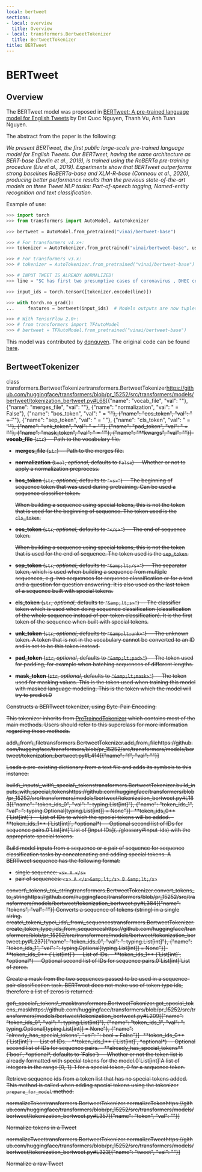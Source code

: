 ```yaml
---
local: bertweet
sections:
- local: overview
  title: Overview
- local: transformers.BertweetTokenizer
  title: BertweetTokenizer
title: BERTweet
---
```

<script>
</script>
<!--Copyright 2020 The HuggingFace Team. All rights reserved.

Licensed under the Apache License, Version 2.0 (the "License"); you may not use this file except in compliance with
the License. You may obtain a copy of the License at

http://www.apache.org/licenses/LICENSE-2.0

Unless required by applicable law or agreed to in writing, software distributed under the License is distributed on
an "AS IS" BASIS, WITHOUT WARRANTIES OR CONDITIONS OF ANY KIND, either express or implied. See the License for the
specific language governing permissions and limitations under the License.
-->

<h1 id="bertweet">BERTweet</h1>

<h2 id="overview">Overview</h2>

The BERTweet model was proposed in [BERTweet: A pre-trained language model for English Tweets](https://www.aclweb.org/anthology/2020.emnlp-demos.2.pdf) by Dat Quoc Nguyen, Thanh Vu, Anh Tuan Nguyen.

The abstract from the paper is the following:

*We present BERTweet, the first public large-scale pre-trained language model for English Tweets. Our BERTweet, having
the same architecture as BERT-base (Devlin et al., 2019), is trained using the RoBERTa pre-training procedure (Liu et
al., 2019). Experiments show that BERTweet outperforms strong baselines RoBERTa-base and XLM-R-base (Conneau et al.,
2020), producing better performance results than the previous state-of-the-art models on three Tweet NLP tasks:
Part-of-speech tagging, Named-entity recognition and text classification.*

Example of use:

```python
>>> import torch
>>> from transformers import AutoModel, AutoTokenizer

>>> bertweet = AutoModel.from_pretrained("vinai/bertweet-base")

>>> # For transformers v4.x+:
>>> tokenizer = AutoTokenizer.from_pretrained("vinai/bertweet-base", use_fast=False)

>>> # For transformers v3.x:
>>> # tokenizer = AutoTokenizer.from_pretrained("vinai/bertweet-base")

>>> # INPUT TWEET IS ALREADY NORMALIZED!
>>> line = "SC has first two presumptive cases of coronavirus , DHEC confirms HTTPURL via @USER :cry:"

>>> input_ids = torch.tensor([tokenizer.encode(line)])

>>> with torch.no_grad():
...     features = bertweet(input_ids)  # Models outputs are now tuples

>>> # With TensorFlow 2.0+:
>>> # from transformers import TFAutoModel
>>> # bertweet = TFAutoModel.from_pretrained("vinai/bertweet-base")
```

This model was contributed by [dqnguyen](https://huggingface.co/dqnguyen). The original code can be found [here](https://github.com/VinAIResearch/BERTweet).

<h2 id="transformers.BertweetTokenizer">BertweetTokenizer</h2>

<div class="docstring">

<docstring><name>class transformers.BertweetTokenizer</name><anchor>transformers.BertweetTokenizer</anchor><source>https://github.com/huggingface/transformers/blob/pr_15252/src/transformers/models/bertweet/tokenization_bertweet.py#L68</source><parameters>[{"name": "vocab_file", "val": ""}, {"name": "merges_file", "val": ""}, {"name": "normalization", "val": " = False"}, {"name": "bos_token", "val": " = '<s>'"}, {"name": "eos_token", "val": " = '</s>'"}, {"name": "sep_token", "val": " = '</s>'"}, {"name": "cls_token", "val": " = '<s>'"}, {"name": "unk_token", "val": " = '<unk>'"}, {"name": "pad_token", "val": " = '<pad>'"}, {"name": "mask_token", "val": " = '<mask>'"}, {"name": "**kwargs", "val": ""}]</parameters><paramsdesc>- **vocab_file** (`str`) --
  Path to the vocabulary file.
- **merges_file** (`str`) --
  Path to the merges file.
- **normalization** (`bool`, *optional*, defaults to `False`) --
  Whether or not to apply a normalization preprocess.
- **bos_token** (`str`, *optional*, defaults to `"<s>"`) --
  The beginning of sequence token that was used during pretraining. Can be used a sequence classifier token.

  <Tip>

  When building a sequence using special tokens, this is not the token that is used for the beginning of
  sequence. The token used is the `cls_token`.

  </Tip>

- **eos_token** (`str`, *optional*, defaults to `"</s>"`) --
  The end of sequence token.

  <Tip>

  When building a sequence using special tokens, this is not the token that is used for the end of sequence.
  The token used is the `sep_token`.

  </Tip>

- **sep_token** (`str`, *optional*, defaults to `"&amp;lt;/s>"`) --
  The separator token, which is used when building a sequence from multiple sequences, e.g. two sequences for
  sequence classification or for a text and a question for question answering. It is also used as the last
  token of a sequence built with special tokens.
- **cls_token** (`str`, *optional*, defaults to `"&amp;lt;s>"`) --
  The classifier token which is used when doing sequence classification (classification of the whole sequence
  instead of per-token classification). It is the first token of the sequence when built with special tokens.
- **unk_token** (`str`, *optional*, defaults to `"&amp;lt;unk>"`) --
  The unknown token. A token that is not in the vocabulary cannot be converted to an ID and is set to be this
  token instead.
- **pad_token** (`str`, *optional*, defaults to `"&amp;lt;pad>"`) --
  The token used for padding, for example when batching sequences of different lengths.
- **mask_token** (`str`, *optional*, defaults to `"&amp;lt;mask>"`) --
  The token used for masking values. This is the token used when training this model with masked language
  modeling. This is the token which the model will try to predict.</paramsdesc><paramgroups>0</paramgroups></docstring>

Constructs a BERTweet tokenizer, using Byte-Pair-Encoding.

This tokenizer inherits from [PreTrainedTokenizer](/docs/transformers/pr_15252/en/main_classes/tokenizer#transformers.PreTrainedTokenizer) which contains most of the main methods. Users should refer to
this superclass for more information regarding those methods.





<div class="docstring">
<docstring><name>add\_from\_file</name><anchor>transformers.BertweetTokenizer.add_from_file</anchor><source>https://github.com/huggingface/transformers/blob/pr_15252/src/transformers/models/bertweet/tokenization_bertweet.py#L414</source><parameters>[{"name": "f", "val": ""}]</parameters></docstring>

Loads a pre-existing dictionary from a text file and adds its symbols to this instance.


</div>
<div class="docstring">
<docstring><name>build\_inputs\_with\_special\_tokens</name><anchor>transformers.BertweetTokenizer.build_inputs_with_special_tokens</anchor><source>https://github.com/huggingface/transformers/blob/pr_15252/src/transformers/models/bertweet/tokenization_bertweet.py#L183</source><parameters>[{"name": "token_ids_0", "val": ": typing.List[int]"}, {"name": "token_ids_1", "val": ": typing.Optional[typing.List[int]] = None"}]</parameters><paramsdesc>- **token_ids_0** (`List[int]`) --
  List of IDs to which the special tokens will be added.
- **token_ids_1** (`List[int]`, *optional*) --
  Optional second list of IDs for sequence pairs.</paramsdesc><paramgroups>0</paramgroups><rettype>`List[int]`</rettype><retdesc>List of [input IDs](../glossary#input-ids) with the appropriate special tokens.</retdesc></docstring>

Build model inputs from a sequence or a pair of sequence for sequence classification tasks by concatenating and
adding special tokens. A BERTweet sequence has the following format:

- single sequence: `<s> X </s>`
- pair of sequences: `<s> A </s>&amp;lt;/s> B &amp;lt;/s>`








</div>
<div class="docstring">
<docstring><name>convert\_tokens\_to\_string</name><anchor>transformers.BertweetTokenizer.convert_tokens_to_string</anchor><source>https://github.com/huggingface/transformers/blob/pr_15252/src/transformers/models/bertweet/tokenization_bertweet.py#L384</source><parameters>[{"name": "tokens", "val": ""}]</parameters></docstring>
Converts a sequence of tokens (string) in a single string.

</div>
<div class="docstring">
<docstring><name>create\_token\_type\_ids\_from\_sequences</name><anchor>transformers.BertweetTokenizer.create_token_type_ids_from_sequences</anchor><source>https://github.com/huggingface/transformers/blob/pr_15252/src/transformers/models/bertweet/tokenization_bertweet.py#L237</source><parameters>[{"name": "token_ids_0", "val": ": typing.List[int]"}, {"name": "token_ids_1", "val": ": typing.Optional[typing.List[int]] = None"}]</parameters><paramsdesc>- **token_ids_0** (`List[int]`) --
  List of IDs.
- **token_ids_1** (`List[int]`, *optional*) --
  Optional second list of IDs for sequence pairs.</paramsdesc><paramgroups>0</paramgroups><rettype>`List[int]`</rettype><retdesc>List of zeros.</retdesc></docstring>

Create a mask from the two sequences passed to be used in a sequence-pair classification task. BERTweet does
not make use of token type ids, therefore a list of zeros is returned.








</div>
<div class="docstring">
<docstring><name>get\_special\_tokens\_mask</name><anchor>transformers.BertweetTokenizer.get_special_tokens_mask</anchor><source>https://github.com/huggingface/transformers/blob/pr_15252/src/transformers/models/bertweet/tokenization_bertweet.py#L209</source><parameters>[{"name": "token_ids_0", "val": ": typing.List[int]"}, {"name": "token_ids_1", "val": ": typing.Optional[typing.List[int]] = None"}, {"name": "already_has_special_tokens", "val": ": bool = False"}]</parameters><paramsdesc>- **token_ids_0** (`List[int]`) --
  List of IDs.
- **token_ids_1** (`List[int]`, *optional*) --
  Optional second list of IDs for sequence pairs.
- **already_has_special_tokens** (`bool`, *optional*, defaults to `False`) --
  Whether or not the token list is already formatted with special tokens for the model.</paramsdesc><paramgroups>0</paramgroups><rettype>`List[int]`</rettype><retdesc>A list of integers in the range [0, 1]: 1 for a special token, 0 for a sequence token.</retdesc></docstring>

Retrieve sequence ids from a token list that has no special tokens added. This method is called when adding
special tokens using the tokenizer `prepare_for_model` method.








</div>
<div class="docstring">
<docstring><name>normalizeToken</name><anchor>transformers.BertweetTokenizer.normalizeToken</anchor><source>https://github.com/huggingface/transformers/blob/pr_15252/src/transformers/models/bertweet/tokenization_bertweet.py#L357</source><parameters>[{"name": "token", "val": ""}]</parameters></docstring>

Normalize tokens in a Tweet


</div>
<div class="docstring">
<docstring><name>normalizeTweet</name><anchor>transformers.BertweetTokenizer.normalizeTweet</anchor><source>https://github.com/huggingface/transformers/blob/pr_15252/src/transformers/models/bertweet/tokenization_bertweet.py#L323</source><parameters>[{"name": "tweet", "val": ""}]</parameters></docstring>

Normalize a raw Tweet


</div></div>

